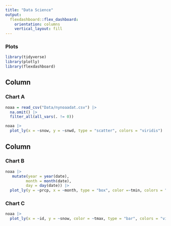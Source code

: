```yaml
---
title: "Data Science"
output: 
  flexdashboard::flex_dashboard:
    orientation: columns
    vertical_layout: fill
---
```


### Plots

```r
library(tidyverse)
library(plotly)
library(flexdashboard)
```
Column {data-width=650}
-----------------------------------------------------------------------

### Chart A
```r
noaa = read_csv("Data/nynoaadat.csv") |> 
  na.omit() |> 
  filter_all(all_vars(. != 0))
```

```r
noaa |> 
  plot_ly(x = ~snow, y = ~snwd, type = "scatter", colors = "viridis")
```
Column {data-width=350}
-----------------------------------------------------------------------

### Chart B
```r
noaa |> 
   mutate(year = year(date),
         month = month(date),
         day = day(date)) |> 
  plot_ly(y = ~prcp, x = ~month, type = "box", color =~tmin, colors = "viridis")
```
### Chart C

```r
noaa |> 
  plot_ly(x = ~id, y = ~snow, color = ~tmax, type = "bar", colors = "viridis")
```




